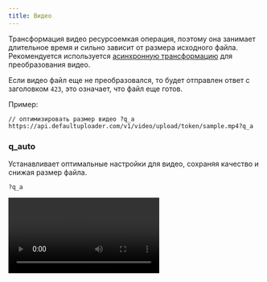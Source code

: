 ```yaml
---
title: Видео
---
```



Трансформация видео ресурсоемкая операция, поэтому она занимает длительное время и сильно зависит от размера исходного файла.
Рекомендуется используется <a href="../async-transform">асинхронную трансформацию</a> для преобразования видео.

Если видео файл еще не преобразовался, то будет отправлен ответ с заголовком `423`, это означает, что файл еще готов.

Пример:
```
// оптимизировать размер видео ?q_a
https://api.defaultuploader.com/v1/video/upload/token/sample.mp4?q_a
```

### q_auto
<Badge text="alias: q_a" variant="caution" size="small" />

Устанавливает оптимальные настройки для видео, сохраняя качество и снижая размер файла.
```
?q_a
```

<Video sources={exampleSource.videos} param="q_a" />

<Aside title="Размер видео уменьшился в 7 раз!" type="tip">
  Размер оригинального видео 50мб, после оптимизации он стал **7мб**
</Aside>

### width
<Badge text="alias: w" variant="caution" size="small" />

Создает видео с заданной шириной с правильными пропорциями.
```
min 0, max 5000
```

<Video sources={exampleSource.videos} param="w=300" />

### height
<Badge text="alias: h" variant="caution" size="small" />

Создает видео с заданной высотой с правильными пропорциями.
```
min 0, max 5000
```

<Video sources={exampleSource.videos} param="h=300" />

### format
<Badge text="alias: f" variant="caution" size="small" />

Изменяет формат изображения.
```
Поддерживаемые форматы
MP4, MOV, WEBM, AVI, по умолчанию mp4
```

### vertical
<Badge text="alias: vt" variant="caution" size="small" />

Создает видео с форматом 9х16, вырезая по центру.
```
?vt
```

<Video sources={exampleSource.videos} param="vt" />

<Aside title="Идеально для социальных сетей" type="tip">
  Мощная оптимизация видео с 50мб до **2.94мб** и популярный формат 9х16 для мобильных устройств
</Aside>

### thumbnail

Создает изображение превью из видео.

```
?thumbnail
По умолчанию берется кадр из первых 100мс продолжительности видео
```

<Image sources={exampleSource.videos} param="thumbnail" />

### duration

В какой момент создать превью для видео (thumbnail).

```
1 = 100мс
Работает только со свойством thumbnail
```

<Image sources={exampleSource.videos} param="thumbnail&duration=311" />
